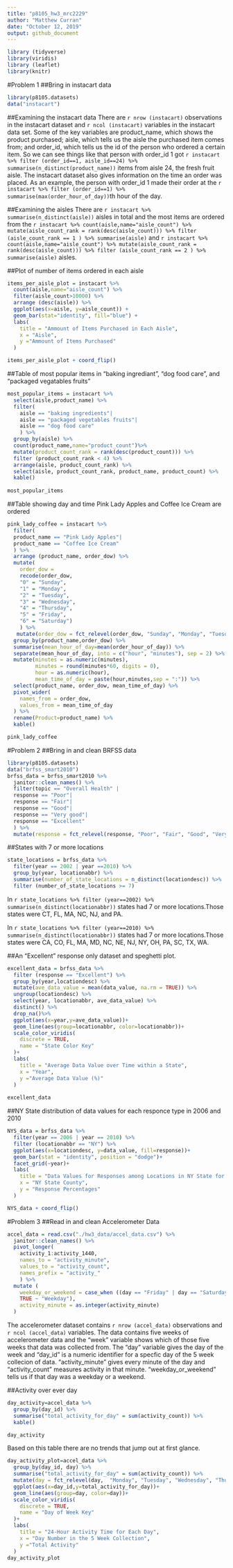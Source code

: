 ```yaml
---
title: "p8105_hw3_mrc2229"
author: "Matthew Curran"
date: "October 12, 2019"
output: github_document
---
```


```r
library (tidyverse)
library(viridis)
library (leaflet)
library(knitr)
```

#Problem 1
##Bring in instacart data
```r
library(p8105.datasets)
data("instacart")
```
##Examining the instacart data
There are `r nrow (instacart)` observations in the instacart dataset and `r ncol (instacart)` variables in the instacart data set. Some of the key variables are product_name, which shows the product purchased; aisle, which tells us the aisle the purchased item comes from; and order_id, which tells us the id of the person who ordered a certain item. So we can see things like that person with order_id 1 got  `r instacart %>% filter (order_id==1, aisle_id==24) %>% summarise(n_distinct(product_name))` items from aisle 24, the fresh fruit aisle. The instacart dataset also gives information on the time an order was placed. As an example, the person with order_id 1 made their order at the `r instacart %>% filter (order_id==1) %>% summarise(max(order_hour_of_day))`th hour of the day.

##Examining the aisles
There are `r instacart %>% summarise(n_distinct(aisle))` aisles in total and the most items are ordered from the `r instacart %>% count(aisle,name="aisle_count") %>% mutate(aisle_count_rank = rank(desc(aisle_count))) %>% filter (aisle_count_rank == 1 ) %>% summarise(aisle)` and `r instacart %>% count(aisle,name="aisle_count") %>% mutate(aisle_count_rank = rank(desc(aisle_count))) %>% filter (aisle_count_rank == 2 ) %>% summarise(aisle)` aisles.

##Plot of number of items ordered in each aisle
```r
items_per_aisle_plot = instacart %>%
  count(aisle,name="aisle_count") %>%
  filter(aisle_count>10000) %>%
  arrange (desc(aisle)) %>%
  ggplot(aes(x=aisle, y=aisle_count)) +
  geom_bar(stat="identity", fill="blue") +
  labs(
    title = "Ammount of Items Purchased in Each Aisle",
    x = "Aisle",
    y ="Ammount of Items Purchased"
  )

items_per_aisle_plot + coord_flip()
```

##Table of most popular items in "baking ingrediant", "dog food care", and "packaged vegatables fruits"
```r
most_popular_items = instacart %>%
  select(aisle,product_name) %>%
  filter(
    aisle == "baking ingredients"|
    aisle == "packaged vegetables fruits"|
    aisle == "dog food care"
    ) %>%
  group_by(aisle) %>%
  count(product_name,name="product_count")%>%
  mutate(product_count_rank = rank(desc(product_count))) %>% 
  filter (product_count_rank < 4) %>%
  arrange(aisle, product_count_rank) %>%
  select(aisle, product_count_rank, product_name, product_count) %>%
  kable()
  
most_popular_items
```

##Table showing day and time Pink Lady Apples and Coffee Ice Cream are ordered
```r
pink_lady_coffee = instacart %>%
  filter(
  product_name == "Pink Lady Apples"|
  product_name == "Coffee Ice Cream"
  ) %>%
  arrange (product_name, order_dow) %>%
  mutate(
    order_dow = 
    recode(order_dow,
    "0" = "Sunday",
    "1" = "Monday",
    "2" = "Tuesday",
    "3" = "Wednesday",
    "4" = "Thursday",
    "5" = "Friday",
    "6" = "Saturday")
    ) %>%
   mutate(order_dow = fct_relevel(order_dow, "Sunday", "Monday", "Tuesday", "Wednesday", "Thursday", "Friday", "Saturday")) %>%
  group_by(product_name,order_dow) %>%
  summarise(mean_hour_of_day=mean(order_hour_of_day)) %>%
  separate(mean_hour_of_day, into = c("hour", "minutes"), sep = 2) %>%
  mutate(minutes = as.numeric(minutes),
         minutes = round(minutes*60, digits = 0),
         hour = as.numeric(hour),
         mean_time_of_day = paste(hour,minutes,sep = ":")) %>%
  select(product_name, order_dow, mean_time_of_day) %>%
  pivot_wider(
    names_from = order_dow,
    values_from = mean_time_of_day
  ) %>%
  rename(Product=product_name) %>%
  kable()

pink_lady_coffee
```

#Problem 2
##Bring in and clean BRFSS data
```r
library(p8105.datasets)
data("brfss_smart2010")
brfss_data = brfss_smart2010 %>%
  janitor::clean_names() %>%
  filter(topic == "Overall Health" |
  response == "Poor"|
  response == "Fair"|
  response == "Good"|
  response == "Very good"|
  response == "Excellent"
  ) %>%
  mutate(response = fct_relevel(response, "Poor", "Fair", "Good", "Very good", "Excellent"))
```

##States with 7 or more locations
```r
state_locations = brfss_data %>%
  filter(year == 2002 | year ==2010) %>%
  group_by(year, locationabbr) %>%
  summarise(number_of_state_locations = n_distinct(locationdesc)) %>%
  filter (number_of_state_locations >= 7)
```

In `r state_locations %>% filter (year==2002) %>% summarise(n_distinct(locationabbr))` states had 7 or more locations.Those states were CT, FL, MA, NC, NJ, and PA.

In `r state_locations %>% filter (year==2010) %>% summarise(n_distinct(locationabbr))` states had 7 or more locations.Those states were CA, CO, FL, MA, MD, NC, NE, NJ, NY, OH, PA, SC, TX, WA.

##An "Excellent" response only dataset and speghetti plot.
```r
excellent_data = brfss_data %>%
  filter (response == "Excellent") %>%
  group_by(year,locationdesc) %>%
  mutate(ave_data_value = mean(data_value, na.rm = TRUE)) %>%
  ungroup(locationdesc) %>%
  select(year, locationabbr, ave_data_value) %>%
  distinct() %>%
  drop_na()%>%
  ggplot(aes(x=year,y=ave_data_value))+
  geom_line(aes(group=locationabbr, color=locationabbr))+
  scale_color_viridis(
    discrete = TRUE,
    name = "State Color Key"
  )+
  labs(
    title = "Average Data Value over Time within a State",
    x = "Year",
    y ="Average Data Value (%)"
  ) 
  
excellent_data
```

##NY State distribution of data values for each responce type in 2006 and 2010
```r
NYS_data = brfss_data %>%
  filter(year == 2006 | year == 2010) %>%
  filter (locationabbr == "NY") %>%
  ggplot(aes(x=locationdesc, y=data_value, fill=response))+
  geom_bar(stat = "identity", position = "dodge")+
  facet_grid(~year)+
  labs(
    title = "Data Values for Responses among Locations in NY State for 2006 and 2010",
    x = "NY State County",
    y = "Response Percentages"
  ) 

NYS_data + coord_flip()
```

#Problem 3
##Read in and clean Accelerometer Data
```r
accel_data = read.csv("./hw3_data/accel_data.csv") %>%
  janitor::clean_names() %>%
  pivot_longer(
    activity_1:activity_1440,
    names_to = "activity_minute",
    values_to = "activity_count",
    names_prefix = "activity_"
    ) %>%
  mutate (
    weekday_or_weekend = case_when ((day == "Friday" | day == "Saturday" | day == "Sunday") ~ "Weekend",
    TRUE ~ "Weekday"),
    activity_minute = as.integer(activity_minute)
  )
```

The accelerometer dataset contains `r nrow (accel_data)` observations and `r ncol (accel_data)` variables. The data contains five weeks of accelerometer data and the "week" variable shows which of those five weeks that data was collected from. The "day" variable gives the day of the week and "day_id" is a numeric identifier for a specfic day of the 5 week collecion of data. "activity_minute" gives every minute of the day and "activity_count" measures activity in that minute. "weekday_or_weekend" tells us if that day was a weekday or a weekend.

##Activity over ever day
```r
day_activity=accel_data %>%
  group_by(day_id) %>%
  summarise("total_activity_for_day" = sum(activity_count)) %>%
  kable()

day_activity
```

Based on this table there are no trends that jump out at first glance.

```r
day_activity_plot=accel_data %>%
  group_by(day_id, day) %>%
  summarise("total_activity_for_day" = sum(activity_count)) %>%
  mutate(day = fct_relevel(day,  "Monday", "Tuesday", "Wednesday", "Thursday", "Friday", "Saturday","Sunday")) %>%
  ggplot(aes(x=day_id,y=total_activity_for_day))+
  geom_line(aes(group=day, color=day))+
  scale_color_viridis(
    discrete = TRUE,
    name = "Day of Week Key"
  )+
  labs(
    title = "24-Hour Activity Time for Each Day",
    x = "Day Number in the 5 Week Collection",
    y ="Total Activity"
  )
day_activity_plot
```